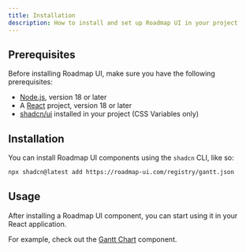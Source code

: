 ```yaml
---
title: Installation
description: How to install and set up Roadmap UI in your project
---
```


## Prerequisites

Before installing Roadmap UI, make sure you have the following prerequisites:

- [Node.js](https://nodejs.org/en/download/), version 18 or later
- A [React](https://reactjs.org/docs/getting-started.html) project, version 18 or later
- [shadcn/ui](https://ui.shadcn.com/) installed in your project (CSS Variables only)

## Installation

You can install Roadmap UI components using the `shadcn` CLI, like so:

```sh title="Terminal"
npx shadcn@latest add https://roadmap-ui.com/registry/gantt.json
```

## Usage

After installing a Roadmap UI component, you can start using it in your React application.

For example, check out the [Gantt Chart](/gantt) component.